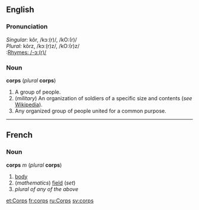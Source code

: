 ==English==
===Pronunciation===
''Singular:'' kôr, /kɔː(r)/, /kO:(r)/<br>
''Plural:'' kôrz, /kɔː(r)z/, /kO:(r)z/<br>
:[[Rhymes:English:-ɔː(r)/|Rhymes: /-ɔː(r)/]]

===Noun===
'''corps''' (''plural'' '''corps''')

#A group of people.  
#(''military'') An organization of soldiers of a specific size and contents (''see'' [[w:army|Wikipedia]]).
#Any organized group of people united for a common purpose.

----
==French==
===Noun===
'''corps''' ''m'' (''plural'' '''corps''')

#[[body]]
#(''mathematics'') [[field]] (''set'')
#''plural of any of the above''

[[et:Corps]]
[[fr:corps]]
[[ru:Corps]]
[[sv:corps]]